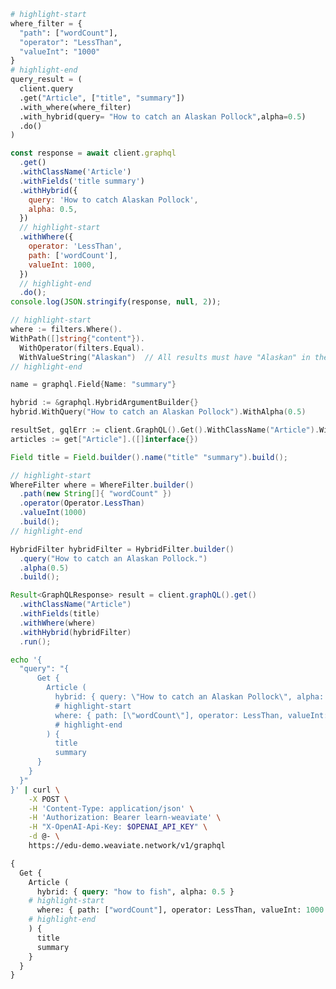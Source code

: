
<Tabs groupId="languages">
<TabItem value="py" label="Python">

```python
# highlight-start
where_filter = {
  "path": ["wordCount"],
  "operator": "LessThan",
  "valueInt": "1000"
}
# highlight-end
query_result = (
  client.query
  .get("Article", ["title", "summary"])
  .with_where(where_filter)
  .with_hybrid(query= "How to catch an Alaskan Pollock",alpha=0.5)
  .do()
)
```

</TabItem>
<TabItem value="js" label="JavaScript/TypeScript">

```js
const response = await client.graphql
  .get()
  .withClassName('Article')
  .withFields('title summary')
  .withHybrid({
    query: 'How to catch Alaskan Pollock',
    alpha: 0.5,
  })
  // highlight-start
  .withWhere({
    operator: 'LessThan',
    path: ['wordCount'],
    valueInt: 1000,
  })
  // highlight-end
  .do();
console.log(JSON.stringify(response, null, 2));
```

</TabItem>
<TabItem value="go" label="Go">

```go
// highlight-start
where := filters.Where().
WithPath([]string{"content"}).
  WithOperator(filters.Equal).
  WithValueString("Alaskan")  // All results must have "Alaskan" in the content property
// highlight-end

name = graphql.Field{Name: "summary"}

hybrid := &graphql.HybridArgumentBuilder{}
hybrid.WithQuery("How to catch an Alaskan Pollock").WithAlpha(0.5)

resultSet, gqlErr := client.GraphQL().Get().WithClassName("Article").WithHybrid(hybrid).WithWhere(where).WithFields(name).Do(context.Background())
articles := get["Article"].([]interface{})
```

</TabItem>
<TabItem value="java" label="Java">

```java
Field title = Field.builder().name("title" "summary").build();

// highlight-start
WhereFilter where = WhereFilter.builder()
  .path(new String[]{ "wordCount" })
  .operator(Operator.LessThan)
  .valueInt(1000)
  .build();
// highlight-end

HybridFilter hybridFilter = HybridFilter.builder()
  .query("How to catch an Alaskan Pollock.")
  .alpha(0.5)
  .build();

Result<GraphQLResponse> result = client.graphQL().get()
  .withClassName("Article")
  .withFields(title)
  .withWhere(where)
  .withHybrid(hybridFilter)
  .run();
```

</TabItem>
<TabItem value="curl" label="Curl">

```bash
echo '{
  "query": "{
      Get {
        Article (
          hybrid: { query: \"How to catch an Alaskan Pollock\", alpha: 0.5 }
          # highlight-start
          where: { path: [\"wordCount\"], operator: LessThan, valueInt: 1000 }
          # highlight-end
        ) {
          title
          summary
      }
    }
  }"
}' | curl \
    -X POST \
    -H 'Content-Type: application/json' \
    -H 'Authorization: Bearer learn-weaviate' \
    -H "X-OpenAI-Api-Key: $OPENAI_API_KEY" \
    -d @- \
    https://edu-demo.weaviate.network/v1/graphql
```

</TabItem>
<TabItem value="graphql" label="GraphQL">

```graphql
{
  Get {
    Article (
      hybrid: { query: "how to fish", alpha: 0.5 }
    # highlight-start
      where: { path: ["wordCount"], operator: LessThan, valueInt: 1000 }
    # highlight-end
    ) {
      title
      summary
    }
  }
}
```

</TabItem>
</Tabs>
